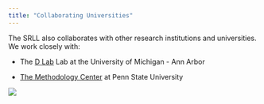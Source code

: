 ```yaml
---
title: "Collaborating Universities"
---
```


The SRLL also collaborates with other research institutions and universities. We work closely with:

- The [D Lab]() Lab at the University of Michigan - Ann Arbor

- [The Methodology Center](https://methodology.psu.edu/) at Penn State University

![](SRLLLogo.jpg)
